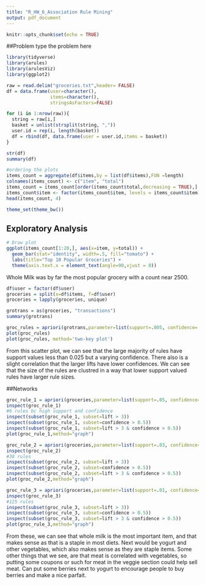 ```yaml
---
title: "R_HW_6_Association Rule Mining"
output: pdf_document
---
```


```r
knitr::opts_chunk$set(echo = TRUE)
```
##Problem
type the problem here
```r
library(tidyverse)
library(arules)
library(arulesViz)
library(ggplot2)

raw = read.delim("groceries.txt",header= FALSE)
df = data.frame(user=character(), 
                items=character(), 
                stringsAsFactors=FALSE) 

for (i in 1:nrow(raw)){
  string = raw[i,]
  basket = unlist(strsplit(string, ","))
  user.id = rep(i, length(basket))
  df = rbind(df, data.frame(user = user.id,items = basket))
}

str(df)
summary(df)

#ordering the plots
items_count = aggregate(df$items,by = list(df$items),FUN =length)
colnames(items_count) <- c("item", "total") 
items_count = items_count[order(items_count$total,decreasing = TRUE),]  #sort
items_count$item <- factor(items_count$item, levels = items_count$item)  # to retain the order in plot.
head(items_count, 4)

theme_set(theme_bw())
```
## Exploratory Analysis
```r
# Draw plot
ggplot(items_count[1:20,], aes(x=item, y=total)) + 
  geom_bar(stat="identity", width=.5, fill="tomato") + 
  labs(title="Top 10 Popular Groceries") + 
  theme(axis.text.x = element_text(angle=90,vjust = 0))
```
Whole Milk was by far the most popular grocery with a count near 2500.
```r
df$user = factor(df$user)
groceries = split(x=df$items, f=df$user)
groceries = lapply(groceries, unique)

grotrans = as(groceries, "transactions")
summary(grotrans)
```
```r
groc_rules = apriori(grotrans,parameter=list(support=.005, confidence=.1, maxlen=5))
plot(groc_rules)
plot(groc_rules, method='two-key plot')
```
From this scatter plot, we can see that the large majority of rules have support values less than 0.025 but a varying confidence. There also is a slight correlation that the larger lifts have lower confidences. We can see that the size of the rules are clustred in a way that lower support valued rules have larger rule sizes.

##Networks
```r
groc_rule_1 = apriori(groceries,parameter=list(support=.05, confidence=.1, minlen=2))
inspect(groc_rule_1)
#6 rules bc high support and confidence
inspect(subset(groc_rule_1, subset=lift > 3))
inspect(subset(groc_rule_1, subset=confidence > 0.5))
inspect(subset(groc_rule_1, subset=lift > 3 & confidence > 0.5))
plot(groc_rule_1,method="graph")
```

```r
groc_rule_2 = apriori(groceries,parameter=list(support=.03, confidence=.05, minlen=2))
inspect(groc_rule_2)
#38 rules
inspect(subset(groc_rule_2, subset=lift > 3))
inspect(subset(groc_rule_2, subset=confidence > 0.5))
inspect(subset(groc_rule_2, subset=lift > 3 & confidence > 0.5))
plot(groc_rule_2,method="graph")
```

```r
groc_rule_3 = apriori(groceries,parameter=list(support=.01, confidence=.01, minlen=2))
inspect(groc_rule_3)
#125 rules
inspect(subset(groc_rule_3, subset=lift > 3))
inspect(subset(groc_rule_3, subset=confidence > 0.5))
inspect(subset(groc_rule_3, subset=lift > 3 & confidence > 0.5))
plot(groc_rule_3,method="graph")
```

From these, we can see that whole milk is the most important item, and that makes sense as that is a staple in most diets. Next would be yogurt and other vegetables, which also makes sense as they are staple items. Some other things that we see, are that meat is correlated with vegetables, so putting some coupons or such for meat in the veggie section could help sell meat. Can put some berries next to yogurt to encourage people to buy berries and make a nice parfait.
